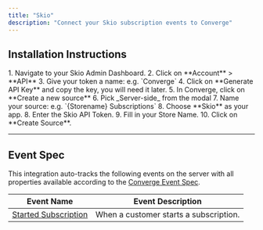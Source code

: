 ```yaml
---
title: "Skio"
description: "Connect your Skio subscription events to Converge"
---
```


## Installation Instructions


  <Steps>
      <Step title="Navigate to the Skio Admin Dashboard">
       1. Navigate to your Skio Admin Dashboard.
      </Step>
  <Step title="Create your token">
      2. Click on **Account** > **API**
      3. Give your token a name: e.g. `Converge`
      4. Click on **Generate API Key** and copy the key, you will need it later.
  </Step>
  <Step title="Create a new Server-side source in Converge">
      5. In Converge, click on **Create a new source**
      6. Pick _Server-side_ from the modal
      7. Name your source: e.g. `{Storename} Subscriptions`
  </Step>
  <Step title="Connect the Source">
      8. Choose **Skio** as your app.
      8. Enter the Skio API Token.
      9. Fill in your Store Name.
      10. Click on **Create Source**.

  </Step>
  </Steps>



---

## Event Spec

This integration auto-tracks the following events on the server with all properties available according to the [Converge Event Spec](/sources/converge-spec).

| Event Name                                                              | Event Description                           |
| ----------------------------------------------------------------------- | ------------------------------------------- |
| [Started Subscription](/sources/converge-spec#started-subscription)     | When a customer starts a subscription.      |
